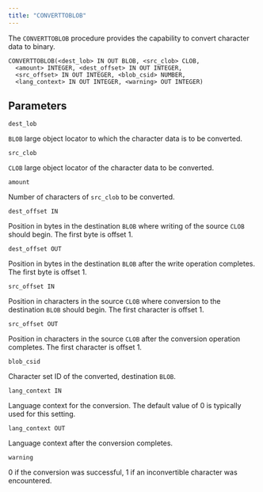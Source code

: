 ```yaml
---
title: "CONVERTTOBLOB"
---
```


The `CONVERTTOBLOB` procedure provides the capability to convert character data to binary.

```text
CONVERTTOBLOB(<dest_lob> IN OUT BLOB, <src_clob> CLOB,
  <amount> INTEGER, <dest_offset> IN OUT INTEGER,
  <src_offset> IN OUT INTEGER, <blob_csid> NUMBER,
  <lang_context> IN OUT INTEGER, <warning> OUT INTEGER)
```

## Parameters

`dest_lob`

 `BLOB` large object locator to which the character data is to be converted.

`src_clob`

 `CLOB` large object locator of the character data to be converted.

`amount`

 Number of characters of `src_clob` to be converted.

`dest_offset IN`

 Position in bytes in the destination `BLOB` where writing of the source `CLOB` should begin. The first byte is offset 1.

`dest_offset OUT`

 Position in bytes in the destination `BLOB` after the write operation completes. The first byte is offset 1.

`src_offset IN`

 Position in characters in the source `CLOB` where conversion to the destination `BLOB` should begin. The first character is offset 1.

`src_offset OUT`

 Position in characters in the source `CLOB` after the conversion operation completes. The first character is offset 1.

`blob_csid`

 Character set ID of the converted, destination `BLOB`.

`lang_context IN`

 Language context for the conversion. The default value of 0 is typically used for this setting.

`lang_context OUT`

 Language context after the conversion completes.

`warning`

 0 if the conversion was successful, 1 if an inconvertible character was encountered.
